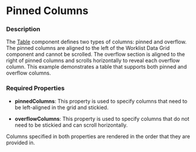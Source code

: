 
# Pinned Columns

### Description

The [Table](/components/cerner-terra-framework-docs/table/about) component defines two types of columns: pinned and overflow.
The pinned columns are aligned to the left of the Worklist Data Grid component and cannot be scrolled.
The overflow section is aligned to the right of pinned columns and scrolls horizontally to reveal each overflow column.
This example demonstrates a table that supports both pinned and overflow columns.


### Required Properties
* **pinnedColumns**: This property is used to specify columns that need to be left-aligned in the grid and stickied.

* **overflowColumns**: This property is used to specify columns that do not need to be stickied and can scroll horizontally.

Columns specified in both properties are rendered in the order that they are provided in.

<PinnedColumnsTable title='Table With Pinned Columns' />
